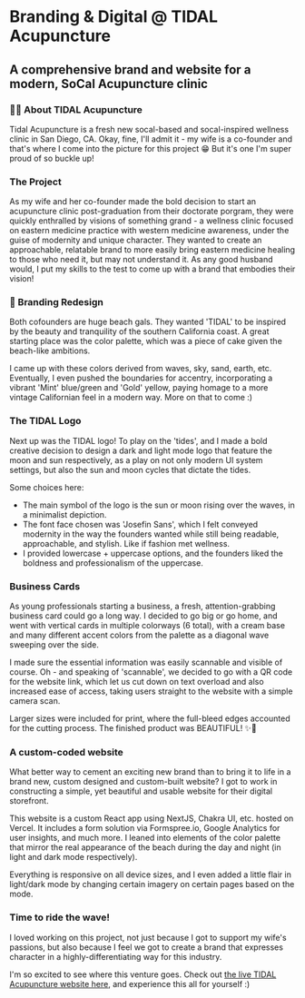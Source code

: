 
<HeaderImage image="/projects/tidal/cover.png" />

# Branding & Digital @ TIDAL Acupuncture

## A comprehensive brand and website for a modern, SoCal Acupuncture clinic

<MetadataBar date="Dec 2023" category="Brand Design" />

### ✍🏽 About TIDAL Acupuncture

Tidal Acupuncture is a fresh new socal-based and socal-inspired wellness clinic in San Diego, CA. Okay, fine, I'll admit it - my wife is a co-founder and that's where I come into the picture for this project 😁 But it's one I'm super proud of so buckle up!

### The Project

As my wife and her co-founder made the bold decision to start an acupuncture clinic post-graduation from their doctorate porgram, they were quickly enthralled by visions of something grand - a wellness clinic focused on eastern medicine practice with western medicine awareness, under the guise of modernity and unique character. They wanted to create an approachable, relatable brand to more easily bring eastern medicine healing to those who need it, but may not understand it. As any good husband would, I put my skills to the test to come up with a brand that embodies their vision!

### 🎨 Branding Redesign

Both cofounders are huge beach gals. They wanted 'TIDAL' to be inspired by the beauty and tranquility of the southern California coast. A great starting place was the color palette, which was a piece of cake given the beach-like ambitions.

<ContentImage
  image="/projects/tidal/colors.png"
  caption="Tidal color palette swatches"
/>

I came up with these colors derived from waves, sky, sand, earth, etc. Eventually, I even pushed the boundaries for accentry, incorporating a vibrant 'Mint' blue/green and 'Gold' yellow, paying homage to a more vintage Californian feel in a modern way. More on that to come :)

### The TIDAL Logo

Next up was the TIDAL logo! To play on the 'tides', and I made a bold creative decision to design a dark and light mode logo that feature the moon and sun respectively, as a play on not only modern UI system settings, but also the sun and moon cycles that dictate the tides.

<ContentImage
  image="/projects/tidal/logo.png"
  caption="A first draft of the new logo"
/>

Some choices here:

- The main symbol of the logo is the sun or moon rising over the waves, in a minimalist depiction.
- The font face chosen was 'Josefin Sans', which I felt conveyed modernity in the way the founders wanted while still being readable, approachable, and stylish. Like if fashion met wellness.
- I provided lowercase + uppercase options, and the founders liked the boldness and professionalism of the uppercase.

### Business Cards

As young professionals starting a business, a fresh, attention-grabbing business card could go a long way. I decided to go big or go home, and went with vertical cards in multiple colorways (6 total), with a cream base and many different accent colors from the palette as a diagonal wave sweeping over the side.

<ContentImage
  image="/projects/tidal/cards.png"
  caption="Business cards in multiple colorways"
/>

I made sure the essential information was easily scannable and visible of course. Oh - and speaking of 'scannable', we decided to go with a QR code for the website link, which let us cut down on text overload and also increased ease of access, taking users straight to the website with a simple camera scan.

Larger sizes were included for print, where the full-bleed edges accounted for the cutting process. The finished product was BEAUTIFUL! ✨🤩

<ContentImage
  image="/projects/tidal/cards-real.png"
  caption="Business cards in multiple colorways"
/>

### A custom-coded website

What better way to cement an exciting new brand than to bring it to life in a brand new, custom designed and custom-built website? I got to work in constructing a simple, yet beautiful and usable website for their digital storefront.

This website is a custom React app using NextJS, Chakra UI, etc. hosted on Vercel. It includes a form solution via Formspree.io, Google Analytics for user insights, and much more. I leaned into elements of the color palette that mirror the real appearance of the beach during the day and night (in light and dark mode respectively).

Everything is responsive on all device sizes, and I even added a little flair in light/dark mode by changing certain imagery on certain pages based on the mode.

<ContentImage
  image="/projects/tidal/homepage.png"
  caption="Homepage of the website in dark and light mode"
/>
<ContentImage
  image="/projects/tidal/website.png"
  caption="Several page screenshots from all over the website"
/>

### Time to ride the wave!

I loved working on this project, not just because I got to support my wife's passions, but also because I feel we got to create a brand that expresses character in a highly-differentiating way for this industry.

I'm so excited to see where this venture goes. Check out [the live TIDAL Acupuncture website here](https://www.tidalacupuncture.com), and experience this all for yourself :)
